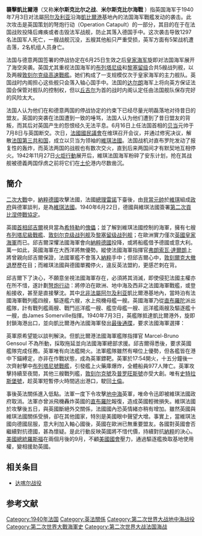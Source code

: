 {{multiple issues|
{{citation style|time=2016-12-29T01:24:20+00:00}}
{{citecheck|time=2016-12-29T01:24:20+00:00}}
{{expand|time=2016-12-29T01:24:20+00:00}}
{{refimprove|time=2016-12-29T01:24:20+00:00}}
}}
{{NoteTA
|T=zh-hans:袭击米尔斯克比尔港;zh-hant:襲擊凱比爾港;
|1=zh-hans:米尔斯克比尔;zh-hant:凱比爾;
|2=zh-hans:弩炮行动;zh-hant:彈弓計劃;
|G1=Military
|G2=Shipname
|G3=法国地名
}}
{{Infobox military conflict
|conflict=襲擊凱比爾港
|partof=[[二次大戰|二次大戰]][[地中海戰役|地中海戰役]]
|image=[[File:Croiseur_de_bataille_Strasbourg_03-07-1940.jpg|300px]]
|caption=被攻击的[[斯特拉斯堡号战列舰|斯特拉斯堡号战列舰]]
|date=[[1940年|1940年]]7月3日
|place=[[北部非洲|北部非洲]][[法属阿尔及利亚|法属阿尔及利亚]][[凱比爾港|米尔斯克比尔港]]
|coordinates={{Coord|35|43|10|N|0|41|20|W|type:landmark_scale:50000_region:DZ|display=inline,title}}
|result=英國勝利
*凱比爾港法軍艦隊被擊潰
|combatant1={{flagicon|United Kingdom}} [[英國|英國]]
|combatant2={{flagicon|France}} [[法蘭西國|維琪法國]] <!-- No consensus for Vichy or Third Republic -->
|commander1={{flagicon|United Kingdom}} [[James_Somerville|James Somerville]]<br />{{flagicon|United Kingdom}} [[Dudley_Pound|Dudley Pound]]
|commander2={{flagicon|France}} [[Marcel-Bruno_Gensoul|Marcel-Bruno Gensoul]]<br />{{flagicon|France}} [[弗朗索瓦·達爾朗|弗朗索瓦·達爾朗]]
|strength1=1艘[[航空母舰|航空母舰]]<br />2艘[[战列舰|战列舰]]<br />1艘[[战列巡洋舰|战列巡洋舰]]<br />2艘[[轻巡洋舰|轻巡洋舰]]<br />11艘[[驱逐舰|驱逐舰]]
|strength2=4艘战列舰<br />5艘驱逐舰<br />1艘[[水上飞机母舰|水上飞机母舰]]
|casualties1=6架[[航空器|航空器]]损毁<br />2人阵亡
|casualties2=1艘战列舰沉没<br />2艘战列舰受损<br />3艘驱逐舰受损<br />1艘驱逐舰搁浅<br />1艘拖船被毁<ref name= MME>[[I._S._O._Playfair|Playfair]]. [http://www.ibiblio.org/hyperwar/UN/UK/UK-Med-I/UK-Med-I-7.html The Mediterranean & Middle East, Volume I: The Early Successes against Italy (to May 1941)] {{Wayback|url=http://www.ibiblio.org/hyperwar/UN/UK/UK-Med-I/UK-Med-I-7.html |date=20170324181831 }} p. 137</ref><br />1,297人阵亡<br />350人负伤<ref>O'Hara, p. 19.</ref>
}}
{{Campaignbox Mediterranean Campaign}}
{{Campaignbox Vichy France Military in World War II}}

'''襲擊凱比爾港'''（又称'''米尔斯克比尔之战'''、'''米尔斯克比尔海戰''' {{lang-en|Attack on Mers-el-Kébir}}）指英国海军于1940年7月3日对法屬[[阿尔及利亚|阿尔及利亚]]沿海[[凱比爾港|凱比爾港]]基地內的法国海军戰艦发动的袭击。此次攻击是英国策划的弩炮行动（Operation Catapult）的一部分，其目的在于在法国战败投降后瘫痪或者击毁法军战舰，防止其落入德国手中。这次袭击导致1297名法国军人死亡，一艘战舰沉没，五艘其他船只严重受损，英军方面有5架战机遭击落，2名机组人员身亡。

法国与德意两国签署的停战协定在6月25日生效之后[[皇家海军|皇家海军]]旋即对法国海军展开了海空突袭。英国尤其重视法国海军的[[布列塔尼级战列舰|布列塔尼级]]和[[黎塞留级战列舰|黎塞留级]]合共5艘战列舰，以及两艘[[敦刻尔克级战列舰|敦刻尔克级]][[高速戰艦|高速戰艦]]。她们构成了一支规模仅次于皇家海军的主力舰队。英国战时内阁担心这些舰只会落入轴心国手中。法国的[[弗朗索瓦·达尔朗|达尔朗]]海军上将向英方保证法国会保管对舰队的控制权，但以[[丘吉尔|丘吉尔]]为首的战时内阁认定任由法国舰队保存完好的风险太大。

法国人认为他们在和德意两国的停战协定的约束下已经尽量光明磊落地对待昔日的盟友。英国的突袭在法国遭到一致的唾骂，法国人认为他们遭到了昔日盟友的背叛，而其后对英国产生的怨恨经久无法平息。6月16日上任法国首相的[[贝当|贝当]]元帅于7月8日与英国断交。次日，[[國民議會_(法國)|法國國民議會]]在维琪召开会议，并通过修宪决议，解散[[法國第三共和國|法国第三共和国]]，成立以贝当为领袖的[[維琪法國|維琪法國]]。法国战机对直布罗陀发动了报复性的轰炸，而英法两国的战舰也有数次交火，直到后来两国间才有默契地互相停火。1942年11月27日[[火炬行動|火炬行動]]展开后，維琪法国海军粉碎了安东计划，抢在其战舰被德義两国俘虏之前将它们在[[土伦|土伦]]港内尽数凿沉。

==簡介==
[[二次大戰|二次大戰]]中，[[納粹德國|納粹德國]]攻擊法國，法國[[總理|總理]][[保罗·雷诺|雷諾]]下臺後，由[[菲利普·贝当|貝當元帥]]於[[維琪|維琪]]組成[[政府|政府]]與德軍談判，是為[[維琪法國|維琪法國]]。1940年6月22日，德國與維琪法國簽署[[第二次貢比涅停戰協定|第二次貢比涅停戰協定]]。

英國[[首相|首相]][[邱吉爾|邱吉爾]]視貝當為[[希特勒|希特勒]]的[[傀儡|傀儡]]；並了解到維琪法國控制的海軍，擁有七艘[[布列塔尼級戰艦|布列塔尼級戰艦]]、[[敦刻尔克级战列舰|敦刻尔克级战列舰]]及[[黎塞留级战列舰|黎塞留级战列舰]]；在歐洲實力僅次[[英國皇家海軍|英國皇家海軍]]而已。邱吉爾深懼法國海軍會向[[納粹德國|納粹德國]]投降，或將船艦借予德國或意大利。萬一如此，英國海軍在大西洋將無優勢。縱使法國海軍指揮官[[弗朗索瓦·達爾朗|弗朗索瓦·達爾朗]]上將曾親向邱吉爾保證，法國軍艦不會落入[[納粹|納粹]]手中；但邱吉爾心中，[[敦刻爾克大撤退|敦刻爾克大撤退]]歷歷在目；而維琪法國與德國單獨停火，違反英法盟約，更感芒刺在背。

邱吉爾下了決心，不願意坐視法國海軍存在，必須將其消滅，即使侵犯法國主權亦在所不惜，遂計劃[[弩炮行动|弩炮行动]]：將停泊在歐洲、地中海及西非之法國海軍戰艦，或登船接收，甚至是直接擊沈。其中[[北非|北非]][[法屬阿尔及利亚|法屬阿尔及利亚]]凱比爾港基地內，當時泊有法國海軍戰列艦四艘，驅逐艦六艘，水上飛機母艦一艘。英國海軍乃從[[直布羅陀|直布羅陀]]派出艦隊，計有戰列艦兩艘、戰鬥巡洋艦一艘、艦空母艦一艘、巡洋艦兩艘及驅逐艦十一艘，由James Somerville指揮。1940年7月3日，英艦隊抵達凱比爾港外，旋即封鎖海港出口，並向凱比爾港內法國海軍發出[[最後通牒|最後通牒]]，要求法國海軍選擇：
{{cquote|
# 離港起航，與英軍繼續共同作戰。
# 離港駛向英國控制之港口，[[官兵|官兵]]、[[水手|水手]]等聽候[[遣返|遣返]]。
# 若以上選項有違德法之停火協定，可選擇駛向[[北美|北美]]的法屬港口，將戰艦交予美國保管，直至戰事完結。
#倘若不選擇以上任何一項，法軍要在六個小時內，將軍艦炸沈。

否則英軍別無他法，唯有使用武力，確保戰艦不會落入德國之手。}}

英軍原希望能以談判解決。但凱比爾港法國海軍艦隊指揮官 Marcel-Bruno Gensoul 不為所動，採取拖延並向法國海軍總部求援。邱吉爾得悉後，要求英國艦隊完成任務。英軍唯有向法艦開火。法軍艦隊雖然有噸位上優勢，但各艦皆在港中下錨縛定，亦非在作戰狀態，成為英軍鏢靶。英軍於17:54開火，十五分鐘後一次齊射擊中[[布列塔尼號戰列艦|布列塔尼號戰艦]]，引發艦上火藥庫爆炸，全體船員977人陣亡。英軍攻擊持續至夜間，其他三艘戰列艦，[[敦刻尔克级战列舰|敦刻尔克號]]及[[普羅旺斯號戰列艦|普罗旺斯號]]亦受大創。唯有[[史特拉斯堡號戰列艦|史特拉斯堡號]]，趁英軍短暫停火時間逃出港口，駛回[[土倫|土倫]]。

事後英法關係進入低點。法軍一度下令攻擊[[地中海|地中海]]英軍，唯命令迅即被維琪法國政府取消。法軍亦曾派飛機轟炸英國的[[直布羅陀|直布羅陀]]報復，造成英國輕微損失。維琪法國於攻擊後五日，與英國斷絕外交關係，法國國內恐英情緒亦稍有增加。雖然英國與維琪法國關係受損，卻在其他國家，特別是美國眼中聲望大增。事實上，當維琪法國向德國屈服，意大利加入軸心國後，英國在歐洲已無重要盟友。各國對英國會否繼續對抗德國，甚為懷疑。是此行動反映英國將不惜代價，持續對抗[[納粹|納粹]]的決心。[[美國總統|美國總統]][[小羅斯福|羅斯福]]在兩個月後的9月，不顧[[美國國會|美國國會]]壓力，通過驅逐艦換取基地使用權，變相援助英國。

==相关条目==
* [[达喀尔战役|达喀尔战役]]

==参考文献==
{{reflist}}
{{authority control}}
[[Category:1940年法国|Category:1940年法国]]
[[Category:英法關係|Category:英法關係]]
[[Category:第二次世界大战地中海战役|Category:第二次世界大战地中海战役]]
[[Category:第二次世界大戰海軍史|Category:第二次世界大戰海軍史]]
[[Category:第二次世界大战法国海战|Category:第二次世界大战法国海战]]